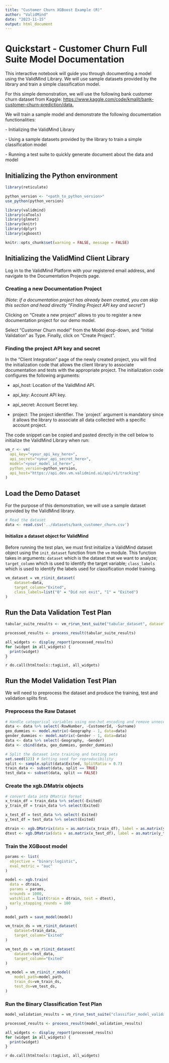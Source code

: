 ```yaml
---
title: "Customer Churn XGBoost Example (R)"
author: "ValidMind"
date: "2023-11-15"
output: html_document
---
```


# **Quickstart - Customer Churn Full Suite Model Documentation**

This interactive notebook will guide you through documenting a model using the ValidMind Library. We will use sample datasets provided by the library and train a simple classification model.

For this simple demonstration, we will use the following bank customer churn dataset from Kaggle: <https://www.kaggle.com/code/kmalit/bank-customer-churn-prediction/data.>

We will train a sample model and demonstrate the following documentation functionalities:

\- Initializing the ValidMind Library

\- Using a sample datasets provided by the library to train a simple classification model

\- Running a test suite to quickly generate document about the data and model

## **Initializing the Python environment**

```r
library(reticulate)

python_version <- "<path_to_python_version>"
use_python(python_version)

library(validmind)
library(caTools)
library(glmnet)
library(knitr)
library(dplyr)
library(xgboost)

knitr::opts_chunk$set(warning = FALSE, message = FALSE)
```

## **Initializing the ValidMind Client Library**

Log in to the ValidMind Platform with your registered email address, and navigate to the Documentation Projects page.

### **Creating a new Documentation Project**

*(Note: if a documentation project has already been created, you can skip this section and head directly "Finding Project API key and secret")*

Clicking on "Create a new project" allows to you to register a new documentation project for our demo model.

Select "Customer Churn model" from the Model drop-down, and "Initial Validation" as Type. Finally, click on "Create Project".

### **Finding the project API key and secret**

In the "Client Integration" page of the newly created project, you will find the initialization code that allows the client library to associate documentation and tests with the appropriate project. The initialization code configures the following arguments:

-   api_host: Location of the ValidMind API.

-   api_key: Account API key.

-   api_secret: Account Secret key.

-   project: The project identifier. The \`project\` argument is mandatory since it allows the library to associate all data collected with a specific account project.

The code snippet can be copied and pasted directly in the cell below to initialize the ValidMind Library when run:

```r
vm_r <- vm(
  api_key="<your_api_key_here>",
  api_secret="<your_api_secret_here>",
  model="<your_model_id_here>",
  python_version=python_version,
  api_host="https://api.dev.vm.validmind.ai/api/v1/tracking"
)
```

## **Load the Demo Dataset**

For the purpose of this demonstration, we will use a sample dataset provided by the ValidMind library.

```r
# Read the dataset
data <- read.csv('../datasets/bank_customer_churn.csv')
```

#### **Initialize a dataset object for ValidMind**

Before running the test plan, we must first initialize a ValidMind dataset object using the `init_dataset` function from the `vm` module. This function takes in arguments: `dataset` which is the dataset that we want to analyze; `target_column` which is used to identify the target variable; `class_labels` which is used to identify the labels used for classification model training.

```r
vm_dataset = vm_r$init_dataset(
    dataset=data,
    target_column="Exited",
    class_labels=list("0" = "Did not exit", "1" = "Exited")
)
```

## **Run the Data Validation Test Plan**

```r
tabular_suite_results <- vm_r$run_test_suite("tabular_dataset", dataset=vm_dataset)
```

```r
processed_results <- process_result(tabular_suite_results)
```

```r
all_widgets <- display_report(processed_results)
for (widget in all_widgets) {
  print(widget)
}
```

`r do.call(htmltools::tagList, all_widgets)`

## **Run the Model Validation Test Plan**

We will need to preprocess the dataset and produce the training, test and validation splits first.

### Preprocess the Raw Dataset

```r
# Handle categorical variables using one-hot encoding and remove unnecessary columns
data <- data %>% select(-RowNumber, -CustomerId, -Surname)
geo_dummies <- model.matrix(~Geography - 1, data=data)
gender_dummies <- model.matrix(~Gender - 1, data=data)
data <- data %>% select(-Geography, -Gender)
data <- cbind(data, geo_dummies, gender_dummies)
```

```r
# Split the dataset into training and testing sets
set.seed(123) # Setting seed for reproducibility
split <- sample.split(data$Exited, SplitRatio = 0.7)
train_data <- subset(data, split == TRUE)
test_data <- subset(data, split == FALSE)
```

### Create the xgb.DMatrix objects

```r
# convert data into DMatrix format
x_train_df = train_data %>% select(-Exited)
y_train_df = train_data %>% select(Exited)

x_test_df = test_data %>% select(-Exited)
y_test_df = test_data %>% select(Exited)

dtrain <- xgb.DMatrix(data = as.matrix(x_train_df), label = as.matrix(y_train_df))
dtest <- xgb.DMatrix(data = as.matrix(x_test_df), label = as.matrix(y_test_df))
```

### Train the XGBoost model

```r
params <- list(
  objective = "binary:logistic",
  eval_metric = "auc"
)

model <- xgb.train(
  data = dtrain,
  params = params,
  nrounds = 1000,
  watchlist = list(train = dtrain, test = dtest),
  early_stopping_rounds = 100
)
```

```r
model_path = save_model(model)
```

```r
vm_train_ds = vm_r$init_dataset(
    dataset=train_data,
    target_column="Exited"
)

vm_test_ds = vm_r$init_dataset(
    dataset=test_data,
    target_column="Exited"
)

vm_model = vm_r$init_r_model(
    model_path=model_path,
    train_ds=vm_train_ds,
    test_ds=vm_test_ds,
)
```

### **Run the Binary Classification Test Plan**

```r
model_validation_results = vm_r$run_test_suite("classifier_model_validation", model=vm_model)
```

```r
processed_results <- process_result(model_validation_results)
```

```r
all_widgets <- display_report(processed_results)
for (widget in all_widgets) {
  print(widget)
}
```

`r do.call(htmltools::tagList, all_widgets)`
